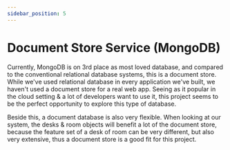 ```yaml
---
sidebar_position: 5
---
```


# Document Store Service (MongoDB)
Currently, MongoDB is on 3rd place as most loved database, and compared to the conventional relational database systems, this is a document store. 
While we've used relational database in every application we've built, we haven't used a document store for a real web app.
Seeing as it popular in the cloud setting & a lot of developers want to use it, this project seems to be the perfect opportunity to explore this type of database.

Beside this, a document database is also very flexible. 
When looking at our system, the desks & room objects will benefit a lot of the document store, because the feature set of a desk of room can be very different, but also very extensive, thus a document store is a good fit for this project.
